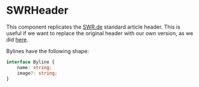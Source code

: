  

<Meta of={SwrHeaderStories}/>

# SWRHeader

This component replicates the [SWR.de](https://www.swr.de) standard article header. This is useful if we want to replace the original header with our own version, as we did [here](https://www.swr.de/swraktuell/baden-wuerttemberg/wie-staedte-klimaneutral-heizen-wollen-100.html).

<Controls  />

Bylines have the following shape:

```ts
interface Byline {
    name: string;
    image?: string;
}
```

<Stories/>